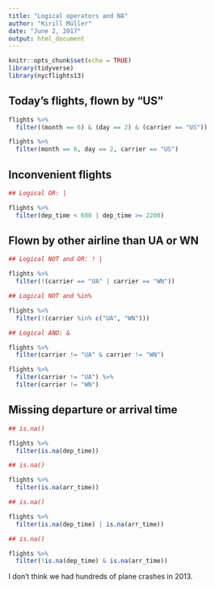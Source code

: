 ```yaml
---
title: "Logical operators and NA"
author: "Kirill Müller"
date: "June 2, 2017"
output: html_document
---
```


```r
knitr::opts_chunk$set(echo = TRUE)
library(tidyverse)
library(nycflights13)
```


## Today's flights, flown by "US"

```r
flights %>%
  filter((month == 6) & (day == 2) & (carrier == "US"))
```

```r
flights %>%
  filter(month == 6, day == 2, carrier == "US")
```


## Inconvenient flights

```r
## Logical OR: |

flights %>% 
  filter(dep_time < 600 | dep_time >= 2200)
```

## Flown by other airline than UA or WN


```r
## Logical NOT and OR: ! |

flights %>% 
  filter(!(carrier == "UA" | carrier == "WN"))
```


```r
## Logical NOT and %in%

flights %>% 
  filter(!(carrier %in% c("UA", "WN")))
```


```r
## Logical AND: &

flights %>%
  filter(carrier != "UA" & carrier != "WN")
```


```r
flights %>% 
  filter(carrier != "UA") %>% 
  filter(carrier != "WN")
```

## Missing departure or arrival time

```r
## is.na()

flights %>% 
  filter(is.na(dep_time))
```

```r
## is.na()

flights %>% 
  filter(is.na(arr_time))
```

```r
## is.na()

flights %>% 
  filter(is.na(dep_time) | is.na(arr_time))
```

```r
## is.na()

flights %>% 
  filter(!is.na(dep_time) & is.na(arr_time))
```

I don't think we had hundreds of plane crashes in 2013.
